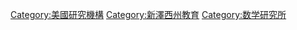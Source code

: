 [[Category:美國研究機構|Category:美國研究機構]]
[[Category:新澤西州教育|Category:新澤西州教育]]
[[Category:数学研究所|Category:数学研究所]]